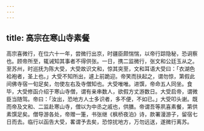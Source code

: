```yaml
---
---
---
```

title: 高宗在寒山寺素餐
---



高宗喜微行，在位六十一年，尝微行出京，时疆臣颇惴惴，以帝行踪隐秘，恐诇察也。顾帝所至，辄诫知其事者不得供张。一日，携二监微行，张文和公廷玉从之。至苏州，时巡抚为陈大受，大受故识文和，惊其突至，文和耳语大受曰：「衣湖色袷袍者，圣上也。」大受不知所出，遽上前跪迎。帝笑而扶起之，谓勿惊，第假此间佛寺宿一旬足矣，勿使左右及寺僧知也。大受唯唯。进馔，帝命五人同坐。食毕，大受修函介绍于寒山寺僧，谓有亲串数人，欲假方丈游数日。大受启帝，谓微臣当随驾。帝曰：「汝出，恐地方人士多识者，多不便，不如已。」大受叩头谢。既而帝及文和、二监赴寒山寺，僧以为中丞之戚也，供膳。帝谓吾等夙喜素餐，第供素馔足矣。僧导游各处，帝赠一箑，书张继《枫桥夜泊》诗，款署漫游子，留宿七日而去。临行以函告大受，畧谓予去矣，恐惊扰地方，万勿远送，遂微行离苏。